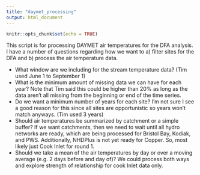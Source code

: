 ```yaml
---
title: "daymet_processing"
output: html_document
---
```


```r
knitr::opts_chunk$set(echo = TRUE)
```

This script is for processing DAYMET air temperatures for the DFA analysis. I have a number of questions regarding how we want to a) filter sites for the DFA and b) process the air temperature data.

* What window are we including for the stream temperature data? (Tim used June 1 to September 1)
* What is the minimum amount of missing data we can have for each year? Note that Tim said this could be higher than 20% as long as the data aren't all missing from the beginning or end of the time series.
* Do we want a minimum number of years for each site? I'm not sure I see a good reason for this since all sites are opportunistic so years won't match anyways. (Tim used 3 years)
* Should air temperatures be summarized by catchment or a simple buffer? If we want catchments, then we need to wait until all hydro networks are ready, which are being processed for Bristol Bay, Kodiak, and PWS. Additionally, NHDPlus is not yet ready for Copper. So, most likely just Cook Inlet for round 1. 
* Should we take a mean of the air temperatures by day or over a moving average (e.g. 2 days before and day of)? We could process both ways and explore strength of relationship for cook Inlet data only.



